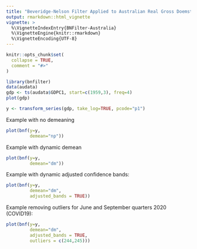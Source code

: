 ```yaml
---
title: "Beveridge-Nelson Filter Applied to Australian Real Gross Doemstic Product"
output: rmarkdown::html_vignette
vignette: >
  %\VignetteIndexEntry{BNFilter-Australia}
  %\VignetteEngine{knitr::rmarkdown}
  %\VignetteEncoding{UTF-8}
---
```


```r
knitr::opts_chunk$set(
  collapse = TRUE,
  comment = "#>"
)
```

```r
library(bnfilter)
data(audata)
gdp <- ts(audata$GDPC1, start=c(1959,3), freq=4)
plot(gdp)
```

```r
y <- transform_series(gdp, take_log=TRUE, pcode="p1")
```

Example with no demeaning

```r
plot(bnf(y=y, 
         demean="np"))
```

Example with dynamic demean 

```r
plot(bnf(y=y, 
         demean="dm"))
```

Example with dynamic adjusted confidence bands: 

```r
plot(bnf(y=y, 
         demean="dm", 
         adjusted_bands = TRUE))
```

Example removing outliers for June and September quarters 2020 (COVID19):

```r
plot(bnf(y=y, 
         demean="dm", 
         adjusted_bands = TRUE, 
         outliers = c(244,245)))
```



